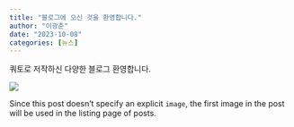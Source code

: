 ```yaml
---
title: "블로그에 오신 것을 환영합니다."
author: "이광춘"
date: "2023-10-08"
categories: [뉴스]
---
```


쿼토로 저작하신 다양한 블로그 환영합니다.

![](thumbnail.jpg)

Since this post doesn't specify an explicit `image`, the first image in the post will be used in the listing page of posts.
